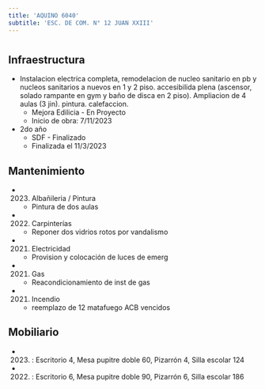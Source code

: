 ```yaml
---
title: 'AQUINO 6040'
subtitle: 'ESC. DE COM. N° 12 JUAN XXIII'
---
```


#
## Infraestructura

* Instalacion electrica completa, remodelacion de nucleo sanitario en pb y nucleos sanitarios a nuevos en 1 y 2 piso. accesibilida plena (ascensor, solado rampante en gym y baño de disca en 2 piso). Ampliacion de 4 aulas (3 jin). pintura. calefaccion. 
    + Mejora Edilicia - En Proyecto 
    + Inicio de obra: 7/11/2023 


* 2do año 
    + SDF - Finalizado 
    + Finalizada el 11/3/2023 






## Mantenimiento

*  (2023) Albañileria / Pintura 
    + Pintura de dos aulas

*  (2022) Carpinterías 
    + Reponer dos vidrios rotos por vandalismo

*  (2021) Electricidad 
    + Provision y colocación de luces de emerg

*  (2021) Gas 
    + Reacondicionamiento de inst de gas

*  (2021) Incendio 
    + reemplazo de 12 matafuego ACB vencidos





## Mobiliario

*  (2023) : Escritorio 4, Mesa pupitre doble 60, Pizarrón 4, Silla escolar 124 

*  (2022) : Escritorio 6, Mesa pupitre doble 90, Pizarrón 6, Silla escolar 186 




